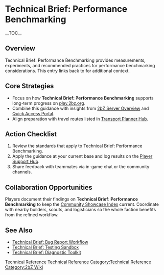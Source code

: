 {{Short description|Technical Brief: Performance Benchmarking provides measurements, experiments, and recommended practices for performance benchmarking considerations}}
= Technical Brief: Performance Benchmarking =
{{2bZ Navbox}}
__TOC__

== Overview ==
Technical Brief: Performance Benchmarking provides measurements, experiments, and
recommended practices for performance benchmarking considerations. This entry links back
to [[Category:Technical Reference|Technical Reference]] for additional context.

== Core Strategies ==
* Focus on how '''Technical Brief: Performance Benchmarking''' supports long-term progress on [[play.2bz.org]].
* Combine this guidance with insights from [[2bZ Server Overview]] and [[Quick Access Portal]].
* Align preparation with travel routes listed in [[Transport Planner Hub]].

== Action Checklist ==
# Review the [[Category:Technical Reference|Technical Reference]] standards that apply to Technical Brief: Performance Benchmarking.
# Apply the guidance at your current base and log results on the [[Player Support Hub]].
# Share feedback with teammates via in-game chat or the community channels.

== Collaboration Opportunities ==
Players document their findings on '''Technical Brief: Performance Benchmarking''' to keep
the [[Community Showcase Index]] current. Coordinate with nearby builders, scouts, and
logisticians so the whole faction benefits from the refined workflow.

== See Also ==
* [[Technical Brief: Bug Report Workflow]]
* [[Technical Brief: Testing Sandbox]]
* [[Technical Brief: Diagnostic Toolkit]]

[[Category:Technical Reference]]
[[Category:2bZ Wiki]]
